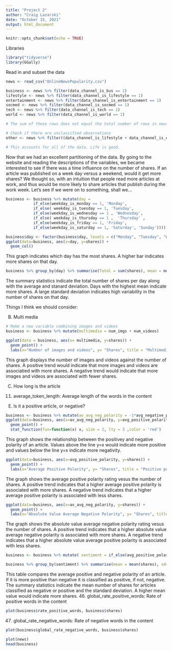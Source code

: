 ```yaml
---
title: "Project 2"
author: "Craig Lazarski"
date: "October 15, 2021"
output: html_document
---
```


```r
knitr::opts_chunk$set(echo = TRUE)
```

Libraries
```r
library("tidyverse")
library(GGally)

```
Read in and subset the data
```r
news <- read_csv("OnlineNewsPopularity.csv")

business <- news %>% filter(data_channel_is_bus == 1)
lifestyle <- news %>% filter(data_channel_is_lifestyle == 1)
entertainment <- news %>% filter(data_channel_is_entertainment == 1)
socmed <- news %>% filter(data_channel_is_socmed == 1)
tech <- news %>% filter(data_channel_is_tech == 1)
world <- news %>% filter(data_channel_is_world == 1)

# The sum of these rows does not equal the total number of rows in news.

# Check if there are unclassified observations
other <- news %>% filter((data_channel_is_lifestyle + data_channel_is_entertainment + data_channel_is_lifestyle + data_channel_is_bus + data_channel_is_socmed + data_channel_is_tech + data_channel_is_world) == 0)

# This accounts for all of the data. Life is good.
```
  
  Now that we had an excellent partitioning of the data.  By going to the website and reading the descriptions of the variables, we became interested to see if there was a time influence on the number of shares.  If an article was published on a week day versus a weekend, would it get more shares?  We thought so, with an intuition that people read more articles at work, and thus would be more likely to share articles that publish during the work week.  Let's see if we were on to something, shall we...  
    
    
```r

business <- business %>% mutate(day = 
            if_else(weekday_is_monday == 1, 'Monday', 
            if_else( weekday_is_tuesday == 1, 'Tuesday',
            if_else(weekday_is_wednesday == 1 , 'Wednesday', 
            if_else( weekday_is_thursday == 1 ,  'Thursday' ,
            if_else(weekday_is_friday == 1, 'Friday',
            if_else(weekday_is_saturday == 1, 'Saturday', 'Sunday')))))))

business$day <- factor(business$day, levels = c("Monday", "Tuesday", "Wednesday", "Thursday", "Friday", "Saturday", "Sunday"))
ggplot(data=business, aes(x=day, y=shares)) +
  geom_col()

```    
This graph indicates which day has the most shares. A higher bar indicates more shares on that day.

```r
business %>% group_by(day) %>% summarise(Total = sum(shares), mean = mean(shares), sd = sd(shares))
```
The summary statistics indicate the total number of shares per day along with the average and stanard deviation. Days with the highest mean indicate more shares. A large standard deviation indicates high variability in the number of shares on that day.


Things I think we should consider:



B) Multi media

```R
# Make a new variable combining images and videos
business <- business %>% mutate(multimedia = num_imgs + num_videos)

ggplot(data = business, aes(x= multimedia, y=shares)) +
  geom_point() +
  labs(x="Number of images and videos", y= "Shares", title = "Multimedia vs shares")
```
This graph displays the number of images and videos against the number of shares. A positive trend would indicate that more images and videos are associatied with more shares. A negative trend would indicate that more images and videos are associated with fewer shares.


C) How long is the article


11. average_token_length: Average length of the words in the content



E)  Is it a positive article, or negative?

```r
business <- business %>% mutate(av_avg_neg_polarity = -1*avg_negative_polarity)
ggplot(data=business, aes(x=av_avg_neg_polarity, y=avg_positive_polarity)) +
  geom_point() +
  stat_function(fun=function(x) x, size = 2, lty = 3 ,color = 'red')

```
This graph shows the relationship between the positivey and negative polarity of an article. Values above the line y=x would indicate more positive and values below the line y=x indicate more negativity.

```r
ggplot(data=business, aes(x=avg_positive_polarity, y=shares)) +
  geom_point() +
  labs(x="Average Positive Polarity", y= "Shares", title = "Positive polarity vs shares")
```
The graph shows the average positive polarity rating vesus the number of shares. A positive trend indicates that a higher average positive polarity is associated with more shares. A negative trend indicates that a higher average positive polarity is associated with less shares.

```r
ggplot(data=business, aes(x=av_avg_neg_polarity, y=shares)) +
  geom_point() +
  labs(x="Absolute Value Average Negative Polarity", y= "Shares", title = "Negative polarity vs shares")
```
The graph shows the absolute value average negative polarity rating vesus the number of shares. A positive trend indicates that a higher absolute value average negative polarity is associated with more shares. A negative trend indicates that a higher absolute value average positive polarity is associated with less shares.

```r
business <- business %>% mutate( sentiment = if_else(avg_positive_polarity > av_avg_neg_polarity, "positive", "negative"))

business %>% group_by(sentiment) %>% summarise(mean = mean(shares), sd= sd(shares))
```

This table compares the average positive and negative polarity of an article. If it is more positive than negative it is classified as positive, if not, negative. The summary statistics indicate the mean number of shares for articles classified as negative or positive and the standard deviation. A higher mean value would indicate more shares.
46. global_rate_positive_words: Rate of positive words in the content
```r
plot(business$rate_positive_words, business$shares)
```
47. global_rate_negative_words: Rate of negative words in the content

```r
plot(business$global_rate_negative_words, business$shares)

```
```r

plot(news)
head(business)

```
